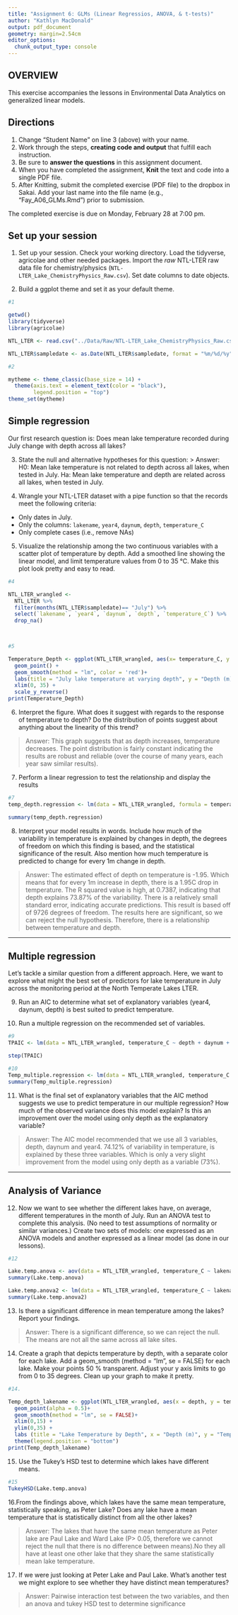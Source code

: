 ```yaml
---
title: "Assignment 6: GLMs (Linear Regressios, ANOVA, & t-tests)"
author: "Kathlyn MacDonald"
output: pdf_document
geometry: margin=2.54cm
editor_options: 
  chunk_output_type: console
---
```


## OVERVIEW

This exercise accompanies the lessons in Environmental Data Analytics on generalized linear models. 

## Directions
1. Change "Student Name" on line 3 (above) with your name.
2. Work through the steps, **creating code and output** that fulfill each instruction.
3. Be sure to **answer the questions** in this assignment document.
4. When you have completed the assignment, **Knit** the text and code into a single PDF file.
5. After Knitting, submit the completed exercise (PDF file) to the dropbox in Sakai. Add your last name into the file name (e.g., "Fay_A06_GLMs.Rmd") prior to submission.

The completed exercise is due on Monday, February 28 at 7:00 pm.

## Set up your session 
1. Set up your session. Check your working directory. Load the tidyverse, agricolae and other needed packages. Import the *raw* NTL-LTER raw data file for chemistry/physics (`NTL-LTER_Lake_ChemistryPhysics_Raw.csv`). Set date columns to date objects.

2. Build a ggplot theme and set it as your default theme.

```r
#1

getwd()
library(tidyverse)
library(agricolae)

NTL_LTER <- read.csv("../Data/Raw/NTL-LTER_Lake_ChemistryPhysics_Raw.csv", stringsAsFactors = TRUE)

NTL_LTER$sampledate <- as.Date(NTL_LTER$sampledate, format = "%m/%d/%y")

#2

mytheme <- theme_classic(base_size = 14) +
  theme(axis.text = element_text(color = "black"), 
        legend.position = "top")
theme_set(mytheme)

```

## Simple regression
Our first research question is: Does mean lake temperature recorded during July change with depth across all lakes?

3. State the null and alternative hypotheses for this question:
> Answer:
H0: Mean lake temperature is not related to depth across all lakes, when tested in July.
Ha: Mean lake temperature and depth are related across all lakes, when tested in July.


4.  Wrangle your NTL-LTER dataset with a pipe function so that the records meet the following criteria: 
 * Only dates in July. 
 * Only the columns: `lakename`, `year4`, `daynum`, `depth`, `temperature_C`
 * Only complete cases (i.e., remove NAs)

5. Visualize the relationship among the two continuous variables with a scatter plot of temperature by depth. Add a smoothed line showing the linear model, and limit temperature values from 0 to 35 °C. Make this plot look pretty and easy to read.

```r
#4

NTL_LTER_wrangled <-
  NTL_LTER %>%
  filter(months(NTL_LTER$sampledate)== "July") %>%
  select(`lakename`, `year4`, `daynum`, `depth`, `temperature_C`) %>%
  drop_na()
  


#5

Temperature_Depth <- ggplot(NTL_LTER_wrangled, aes(x= temperature_C, y = depth)) +
  geom_point() +
  geom_smooth(method = "lm", color = 'red')+
  labs(title = "July lake temperature at varying depth", y = "Depth (m)", x = "Temperature (C)")+
  xlim(0, 35) +
  scale_y_reverse()
print(Temperature_Depth)
```


6. Interpret the figure. What does it suggest with regards to the response of temperature to depth? Do the distribution of points suggest about anything about the linearity of this trend?

> Answer: This graph suggests that as depth increases, temperature decreases. The point distribution is fairly constant indicating the results are robust and reliable (over the course of many years, each year saw similar results). 


7. Perform a linear regression to test the relationship and display the results

```r
#7
temp_depth.regression <- lm(data = NTL_LTER_wrangled, formula = temperature_C ~ depth)

summary(temp_depth.regression)

```


8. Interpret your model results in words. Include how much of the variability in temperature is explained by changes in depth, the degrees of freedom on which this finding is based, and the statistical significance of the result. Also mention how much temperature is predicted to change for every 1m change in depth. 

> Answer: The estimated effect of depth on temperature is -1.95. Which means that for every 1m increase in depth, there is a 1.95C drop in temperature. The R squared value is high, at 0.7387, indicating that depth explains 73.87% of the variability. There is a relatively small standard error, indicating accurate predictions. This result is based off of 9726 degrees of freedom. The results here are significant, so we can reject the null hypothesis. Therefore, there is a relationship between temperature and depth.


---

## Multiple regression
Let's tackle a similar question from a different approach. Here, we want to explore what might the best set of predictors for lake temperature in July across the monitoring period at the North Temperate Lakes LTER. 


9. Run an AIC to determine what set of explanatory variables (year4, daynum, depth) is best suited to predict temperature.

10. Run a multiple regression on the recommended set of variables. 

```r
#9
TPAIC <- lm(data = NTL_LTER_wrangled, temperature_C ~ depth + daynum + year4)

step(TPAIC)

#10
Temp_multiple.regression <- lm(data = NTL_LTER_wrangled, temperature_C ~ depth + daynum + year4)
summary(Temp_multiple.regression)


```

11. What is the final set of explanatory variables that the AIC method suggests we use to predict temperature in our multiple regression? How much of the observed variance does this model explain? Is this an improvement over the model using only depth as the explanatory variable?

> Answer: The AIC model recommended that we use all 3 variables, depth, daynum and year4. 74.12% of variability in temperature, is explained by these three variables. Which is only a very slight improvement from the model using only depth as a variable (73%).



---
## Analysis of Variance

12. Now we want to see whether the different lakes have, on average, different temperatures in the month of July. Run an ANOVA test to complete this analysis. (No need to test assumptions of normality or similar variances.) Create two sets of models: one expressed as an ANOVA models and another expressed as a linear model (as done in our lessons).

```r
#12

Lake.temp.anova <- aov(data = NTL_LTER_wrangled, temperature_C ~ lakename)
summary(Lake.temp.anova)

Lake.temp.anova2 <- lm(data = NTL_LTER_wrangled, temperature_C ~ lakename)
summary(Lake.temp.anova2)

```

13. Is there a significant difference in mean temperature among the lakes? Report your findings. 

> Answer: There is a significant difference, so we can reject the null. The means are not all the same across all lake sites.



14. Create a graph that depicts temperature by depth, with a separate color for each lake. Add a geom_smooth (method = "lm", se = FALSE) for each lake. Make your points 50 % transparent. Adjust your y axis limits to go from 0 to 35 degrees. Clean up your graph to make it pretty. 

```r
#14.

Temp_depth_lakename <- ggplot(NTL_LTER_wrangled, aes(x = depth, y = temperature_C, color = lakename))+
  geom_point(alpha = 0.5)+
  geom_smooth(method = "lm", se = FALSE)+
  xlim(0,15) +
  ylim(0,35) +
  labs (title = "Lake Temperature by Depth", x = "Depth (m)", y = "Temperature (C)") + 
  theme(legend.position = "bottom")
print(Temp_depth_lakename)

```

15. Use the Tukey's HSD test to determine which lakes have different means.

```r
#15
TukeyHSD(Lake.temp.anova)

```

16.From the findings above, which lakes have the same mean temperature, statistically speaking, as Peter Lake? Does any lake have a mean temperature that is statistically distinct from all the other lakes?

>Answer: The lakes that have the same mean temperature as Peter lake are Paul Lake and Ward Lake (P> 0.05, therefore we cannot reject the null that there is no difference between means).No they all have at least one other lake that they share the same statistically mean lake temperature. 



 

17. If we were just looking at Peter Lake and Paul Lake. What's another test we might explore to see whether they have distinct mean temperatures? 

>Answer: Pairwise interaction test between the two variables, and then an anova and tukey HSD test to determine significance


